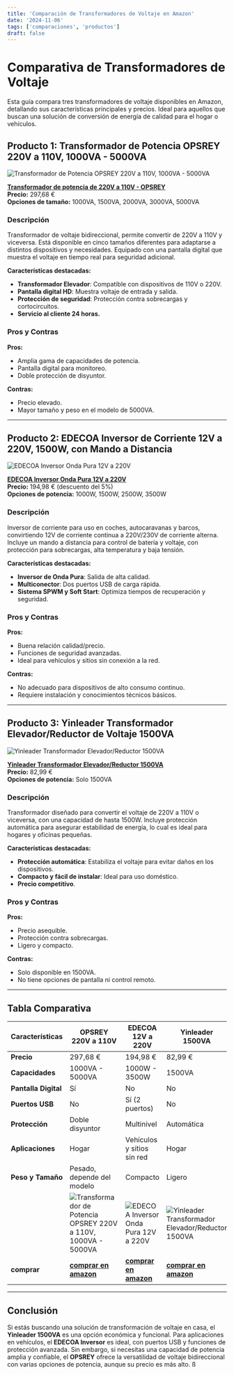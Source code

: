 ```yaml
---
title: 'Comparación de Transformadores de Voltaje en Amazon'
date: '2024-11-06'
tags: ['comparaciones', 'productos']
draft: false
---
```


# Comparativa de Transformadores de Voltaje

Esta guía compara tres transformadores de voltaje disponibles en Amazon, detallando sus características principales y precios. Ideal para aquellos que buscan una solución de conversión de energía de calidad para el hogar o vehículos.

## Producto 1: Transformador de Potencia OPSREY 220V a 110V, 1000VA - 5000VA

![ Transformador de Potencia OPSREY 220V a 110V, 1000VA - 5000VA](https://m.media-amazon.com/images/I/51QKthoZEuL._AC_SX679_.jpg)

**[Transformador de potencia de 220V a 110V - OPSREY](https://amzn.to/3AxXi02)**  
**Precio:** 297,68 €  
**Opciones de tamaño:** 1000VA, 1500VA, 2000VA, 3000VA, 5000VA

### Descripción

Transformador de voltaje bidireccional, permite convertir de 220V a 110V y viceversa. Está disponible en cinco tamaños diferentes para adaptarse a distintos dispositivos y necesidades. Equipado con una pantalla digital que muestra el voltaje en tiempo real para seguridad adicional.

**Características destacadas:**

- **Transformador Elevador**: Compatible con dispositivos de 110V o 220V.
- **Pantalla digital HD**: Muestra voltaje de entrada y salida.
- **Protección de seguridad**: Protección contra sobrecargas y cortocircuitos.
- **Servicio al cliente 24 horas.**

### Pros y Contras

**Pros:**

- Amplia gama de capacidades de potencia.
- Pantalla digital para monitoreo.
- Doble protección de disyuntor.

**Contras:**

- Precio elevado.
- Mayor tamaño y peso en el modelo de 5000VA.

---

## Producto 2: EDECOA Inversor de Corriente 12V a 220V, 1500W, con Mando a Distancia

![EDECOA Inversor Onda Pura 12V a 220V](https://m.media-amazon.com/images/I/71csYeFbVVL._AC_SX679_.jpg)

**[EDECOA Inversor Onda Pura 12V a 220V](https://amzn.to/4hzQcc2)**  
**Precio:** 194,98 € (descuento del 5%)  
**Opciones de potencia:** 1000W, 1500W, 2500W, 3500W

### Descripción

Inversor de corriente para uso en coches, autocaravanas y barcos, convirtiendo 12V de corriente continua a 220V/230V de corriente alterna. Incluye un mando a distancia para control de batería y voltaje, con protección para sobrecargas, alta temperatura y baja tensión.

**Características destacadas:**

- **Inversor de Onda Pura**: Salida de alta calidad.
- **Multiconector**: Dos puertos USB de carga rápida.
- **Sistema SPWM y Soft Start**: Optimiza tiempos de recuperación y seguridad.

### Pros y Contras

**Pros:**

- Buena relación calidad/precio.
- Funciones de seguridad avanzadas.
- Ideal para vehículos y sitios sin conexión a la red.

**Contras:**

- No adecuado para dispositivos de alto consumo continuo.
- Requiere instalación y conocimientos técnicos básicos.

---

## Producto 3: Yinleader Transformador Elevador/Reductor de Voltaje 1500VA

![Yinleader Transformador Elevador/Reductor 1500VA](https://m.media-amazon.com/images/I/71oUEqPLTOL._SX522_.jpg)

**[Yinleader Transformador Elevador/Reductor 1500VA](https://amzn.to/48FHc19)**  
**Precio:** 82,99 €  
**Opciones de potencia:** Solo 1500VA

### Descripción

Transformador diseñado para convertir el voltaje de 220V a 110V o viceversa, con una capacidad de hasta 1500W. Incluye protección automática para asegurar estabilidad de energía, lo cual es ideal para hogares y oficinas pequeñas.

**Características destacadas:**

- **Protección automática**: Estabiliza el voltaje para evitar daños en los dispositivos.
- **Compacto y fácil de instalar**: Ideal para uso doméstico.
- **Precio competitivo**.

### Pros y Contras

**Pros:**

- Precio asequible.
- Protección contra sobrecargas.
- Ligero y compacto.

**Contras:**

- Solo disponible en 1500VA.
- No tiene opciones de pantalla ni control remoto.

---

## Tabla Comparativa

| Características      | OPSREY 220V a 110V                                                                                                                | EDECOA 12V a 220V                                                                                       | Yinleader 1500VA                                                                                                 |
| -------------------- | --------------------------------------------------------------------------------------------------------------------------------- | ------------------------------------------------------------------------------------------------------- | ---------------------------------------------------------------------------------------------------------------- |
| **Precio**           | 297,68 €                                                                                                                          | 194,98 €                                                                                                | 82,99 €                                                                                                          |
| **Capacidades**      | 1000VA - 5000VA                                                                                                                   | 1000W - 3500W                                                                                           | 1500VA                                                                                                           |
| **Pantalla Digital** | Sí                                                                                                                                | No                                                                                                      | No                                                                                                               |
| **Puertos USB**      | No                                                                                                                                | Sí (2 puertos)                                                                                          | No                                                                                                               |
| **Protección**       | Doble disyuntor                                                                                                                   | Multinivel                                                                                              | Automática                                                                                                       |
| **Aplicaciones**     | Hogar                                                                                                                             | Vehículos y sitios sin red                                                                              | Hogar                                                                                                            |
| **Peso y Tamaño**    | Pesado, depende del modelo                                                                                                        | Compacto                                                                                                | Ligero                                                                                                           |
|                      | ![ Transformador de Potencia OPSREY 220V a 110V, 1000VA - 5000VA](https://m.media-amazon.com/images/I/51QKthoZEuL._AC_SX679_.jpg) | ![EDECOA Inversor Onda Pura 12V a 220V](https://m.media-amazon.com/images/I/71csYeFbVVL._AC_SX679_.jpg) | ![Yinleader Transformador Elevador/Reductor 1500VA](https://m.media-amazon.com/images/I/71oUEqPLTOL._SX522_.jpg) |
| **comprar**          | **[comprar en amazon](https://amzn.to/3AxXi02)**                                                                                  | **[comprar en amazon](https://amzn.to/4hzQcc2)**                                                        | **[comprar en amazon](https://amzn.to/48FHc19)**                                                                 |

---

## Conclusión

Si estás buscando una solución de transformación de voltaje en casa, el **Yinleader 1500VA** es una opción económica y funcional. Para aplicaciones en vehículos, el **EDECOA Inversor** es ideal, con puertos USB y funciones de protección avanzada. Sin embargo, si necesitas una capacidad de potencia amplia y confiable, el **OPSREY** ofrece la versatilidad de voltaje bidireccional con varias opciones de potencia, aunque su precio es más alto.
ß
